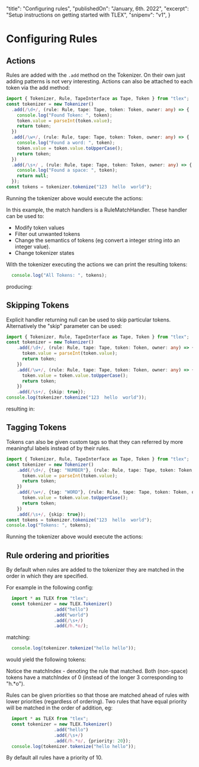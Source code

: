  "title": "Configuring rules",
  "publishedOn": "January, 6th. 2022",
  "excerpt": "Setup instructions on getting started with TLEX",
  "snipenv": "v1",
}

# Configuring Rules

## Actions

Rules are added with the `.add` method on the Tokenizer.  On their own just adding patterns is not very interesting.  Actions can also be attached to each token via the add method:

```ts snippet=s1 silent=true
import { Tokenizer, Rule, TapeInterface as Tape, Token } from "tlex";
const tokenizer = new Tokenizer()
  .add(/\d+/, (rule: Rule, tape: Tape, token: Token, owner: any) => {
    console.log("Found Token: ", token);
    token.value = parseInt(token.value);
    return token;
  })
  .add(/\w+/, (rule: Rule, tape: Tape, token: Token, owner: any) => {
    console.log("Found a word: ", token);
    token.value = token.value.toUpperCase();
    return token;
  })
  .add(/\s+/ , (rule: Rule, tape: Tape, token: Token, owner: any) => {
    console.log("Found a space: ", token);
    return null;
  });
const tokens = tokenizer.tokenize("123  hello  world");
```

Running the tokenizer above would execute the actions:

<SnippOut src="s1" />

In this example, the match handlers is a RuleMatchHandler.  These handler can be used to:

* Modify token values
* Filter out unwanted tokens
* Change the semantics of tokens (eg convert a integer string into an integer value).
* Change tokenizer states

With the tokenizer executing the actions we can print the resulting tokens:

```ts snippet=s4 prev=s1 silent=true
  console.log("All Tokens: ", tokens);
```

producing:

<SnippOut src="s4" />

## Skipping Tokens

Explicit handler returning null can be used to skip particular tokens.  Alternatively the "skip" parameter can be used:

```ts snippet=useSkip silent=true
import { Tokenizer, Rule, TapeInterface as Tape, Token } from "tlex";
const tokenizer = new Tokenizer()
    .add(/\d+/, (rule: Rule, tape: Tape, token: Token, owner: any) => {
      token.value = parseInt(token.value);
      return token;
    })
    .add(/\w+/, (rule: Rule, tape: Tape, token: Token, owner: any) => {
      token.value = token.value.toUpperCase();
      return token;
    })
    .add(/\s+/, {skip: true});
console.log(tokenizer.tokenize("123  hello  world"));
```

resulting in:

<SnippOut src="useSkip" />

## Tagging Tokens

Tokens can also be given custom tags so that they can referred by more meaningful labels instead of by their rules.

```ts snippet=s5 silent=true
import { Tokenizer, Rule, TapeInterface as Tape, Token } from "tlex";
const tokenizer = new Tokenizer()
    .add(/\d+/, {tag: "NUMBER"}, (rule: Rule, tape: Tape, token: Token, owner: any) => {
      token.value = parseInt(token.value);
      return token;
    })
    .add(/\w+/, {tag: "WORD"}, (rule: Rule, tape: Tape, token: Token, owner: any) => {
      token.value = token.value.toUpperCase();
      return token;
    })
    .add(/\s+/, {skip: true});
const tokens = tokenizer.tokenize("123  hello  world");
console.log("Tokens: ", tokens);
```

Running the tokenizer above would execute the actions:

<SnippOut src="s5" />

## Rule ordering and priorities

By default when rules are added to the tokenizer they are matched in the order in which they are specified.

For example in the following config:

```ts snippet=1 silent=true
  import * as TLEX from "tlex";
  const tokenizer = new TLEX.Tokenizer()
                  .add("hello")
                  .add("world")
                  .add(/\s+/)
                  .add(/h.*o/);
```

matching:

```ts snippet=2 prev=1 silent=true
  console.log(tokenizer.tokenize("hello hello"));
```

would yield the following tokens:

<SnippOut src="2" />

Notice the matchIndex - denoting the rule that matched.  Both (non-space) tokens have a matchIndex of 0 (instead of the longer 3 corresponding to "h.*o").

Rules can be given priorities so that those are matched ahead of rules with lower priorities (regardless of ordering).  Two rules that have equal priority will be matched in the order of addition, eg:

```ts snippet=priorities
  import * as TLEX from "tlex";
  const tokenizer = new TLEX.Tokenizer()
                  .add("hello")
                  .add(/\s+/)
                  .add(/h.*o/, {priority: 20});
  console.log(tokenizer.tokenize("hello hello"));
```

By default all rules have a priority of 10.
